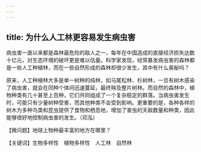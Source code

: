 ```yaml
---
---
---
```

title: 为什么人工林更容易发生病虫害
---




病虫害一直以来都是森林最危险的敌人之一，每年在中国造成的直接经济损失达数十亿元，对生态环境的破坏更是难以估量。科学家发现，经常暴发病虫害的森林都是一些人工种植林，而在一些自然形成的森林却很少发生，其中有什么奥秘吗？

原来，人工种植林大多是单一树种的纯林，如马尾松林、杉树林，一旦有树木感染了病虫害，就会在同种个体间迅速蔓延，最终殃及整片树林。而自然的森林中，植物种类有几十甚至上百种，它们共同组成了一个复杂稳定的群落。当病虫害发生时，可能只有少量树种受害，而其他种类不会受到影响。更重要的是，各种各样的树木为多种鸟类和昆虫提供了食物和栖息地，增加了害虫的天敌数量和种类，因此能够很好地控制病虫害的发生。（邓泓）





【微问题】地球上物种最丰富的地方在哪里？

【关键词】生物多样性　植物多样性　人工林　自然林
